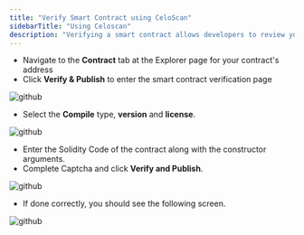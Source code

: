 ```yaml
---
title: "Verify Smart Contract using CeloScan"
sidebarTitle: "Using Celoscan"
description: "Verifying a smart contract allows developers to review your code from within the CeloScan Block Explorer"
---
```


- Navigate to the **Contract** tab at the Explorer page for your contract's address
- Click **Verify & Publish** to enter the smart contract verification page

![github](/images/image1-4acb0b29455cbf25fb8f78188f1104f0.png)

- Select the **Compile** type, **version** and **license**.

![github](/images/image2-73f87a6e64f34e915a6f3bba993b5f3c.png)

- Enter the Solidity Code of the contract along with the constructor arguments.
- Complete Captcha and click **Verify and Publish**.

![github](/images/image3-2c5ab226c92f27bc886c2ebd01e6091d.png)

- If done correctly, you should see the following screen.

![github](/images/image4-836d07669775f701757f89446734b97e.png)
